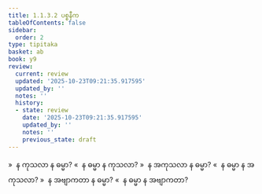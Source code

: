 ```yaml
---
title: 1.1.3.2 ပစ္စနီက
tableOfContents: false
sidebar:
  order: 2
type: tipitaka
basket: ab
book: y9
review:
  current: review
  updated: '2025-10-23T09:21:35.917595'
  updated_by: ''
  notes: ''
  history:
  - state: review
    date: '2025-10-23T09:21:35.917595'
    updated_by: ''
    notes: ''
    previous_state: draft
---
```



<ReviewStatus review={frontmatter.review} showDetails={true} />

<HypothesisAnnotation frontmatter={frontmatter} />

<DynamicBreadcrumb />

<Division number="10" book="y9" e="ch" v="35" p="3">

<Paragraph number="44" book="y9">
»  န ကုသလာ န ဓမ္မာ?
</Paragraph>

<Paragraph number="45" book="y9">
«  န ဓမ္မာ န ကုသလာ?
</Paragraph>

<Paragraph number="46" book="y9">
»  န အကုသလာ န ဓမ္မာ?
</Paragraph>

<Paragraph number="47" book="y9">
«  န ဓမ္မာ န အကုသလာ?
</Paragraph>

<Paragraph number="48" book="y9">
»  န အဗျာကတာ န ဓမ္မာ?
</Paragraph>

<Paragraph number="49" book="y9">
«  န ဓမ္မာ န အဗျာကတာ?
</Paragraph>
</Division>